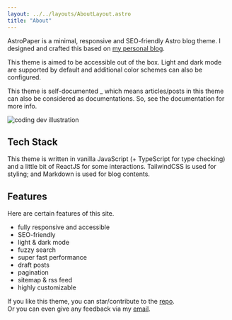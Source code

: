 ```yaml
---
layout: ../../layouts/AboutLayout.astro
title: "About"
---
```


AstroPaper is a minimal, responsive and SEO-friendly Astro blog theme. I designed and crafted this based on [my personal blog](https://satnaing.dev/blog).

This theme is aimed to be accessible out of the box. Light and dark mode are supported by
default and additional color schemes can also be configured.

This theme is self-documented \_ which means articles/posts in this theme can also be considered as documentations. So, see the documentation for more info.

<div>
  <img
    src="/assets/dev.svg"
    class="mx-auto sm:w-1/2"
    alt="coding dev illustration"
  />
</div>

## Tech Stack

This theme is written in vanilla JavaScript (+ TypeScript for type checking) and a little bit of ReactJS for some interactions. TailwindCSS is used for styling; and Markdown is used for blog contents.

## Features

Here are certain features of this site.

- fully responsive and accessible
- SEO-friendly
- light & dark mode
- fuzzy search
- super fast performance
- draft posts
- pagination
- sitemap & rss feed
- highly customizable

If you like this theme, you can star/contribute to the [repo](https://github.com/satnaing/astro-paper).  
Or you can even give any feedback via my [email](mailto:contact@satnaing.dev).
